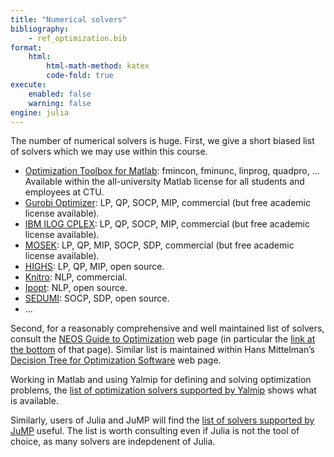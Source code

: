 ```yaml
---
title: "Numerical solvers"
bibliography: 
    - ref_optimization.bib
format:
    html:
        html-math-method: katex
        code-fold: true
execute:
    enabled: false
    warning: false
engine: julia
---
```


The number of numerical solvers is huge. First, we give a short biased list of solvers which we may use within this course. 

- [Optimization Toolbox for Matlab](https://www.mathworks.com/products/optimization.html): fmincon, fminunc, linprog, quadpro, ... Available within the all-university Matlab license for all students and employees at CTU.
- [Gurobi Optimizer](https://www.gurobi.com/solutions/gurobi-optimizer/): LP, QP, SOCP, MIP, commercial (but free academic license available).
- [IBM ILOG CPLEX](https://www.ibm.com/products/ilog-cplex-optimization-studio/cplex-optimizer): LP, QP, SOCP, MIP, commercial (but free academic license available).
- [MOSEK](https://www.mosek.com): LP, QP, MIP, SOCP, SDP, commercial (but free academic license available).
- [HIGHS](https://highs.dev): LP, QP, MIP, open source.
- [Knitro](https://www.artelys.com/solvers/knitro/): NLP, commercial.
- [Ipopt](https://coin-or.github.io/Ipopt/): NLP, open source.
- [SEDUMI](http://sedumi.ie.lehigh.edu): SOCP, SDP, open source.
- ...

Second, for a reasonably comprehensive and well maintained list of solvers, consult the [NEOS Guide to Optimization](https://neos-guide.org/guide/) web page (in particular the [link at the bottom](https://neos-server.org/neos/solvers/index.html) of that page). Similar list is maintained within Hans Mittelman's [Decision Tree for Optimization Software](https://plato.asu.edu/sub/pns.html) web page.

Working in Matlab and using Yalmip for defining and solving optimization problems, the [list of optimization solvers supported by Yalmip](https://yalmip.github.io/allsolvers/) shows what is available. 

Similarly, users of Julia and JuMP will find the [list of solvers supported by JuMP](https://jump.dev/JuMP.jl/stable/installation/#Supported-solvers) useful. The list is worth consulting even if Julia is not the tool of choice, as many solvers are indepdenent of Julia.  




